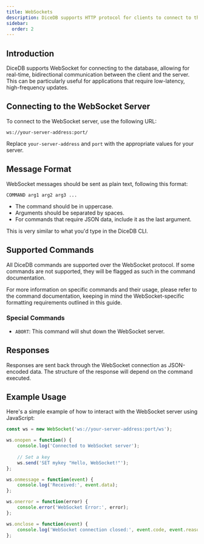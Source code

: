 ```yaml
--- 
title: WebSockets
description: DiceDB supports HTTP protocol for clients to connect to the database. This document explains the request and response format for the HTTP protocol.
sidebar:
  order: 2
---
```


## Introduction

DiceDB supports WebSocket for connecting to the database, allowing for real-time, bidirectional communication between the client and the server. This can be particularly useful for applications that require low-latency, high-frequency updates.

## Connecting to the WebSocket Server

To connect to the WebSocket server, use the following URL:

```
ws://your-server-address:port/
```

Replace `your-server-address` and `port` with the appropriate values for your server.

## Message Format

WebSocket messages should be sent as plain text, following this format:

```
COMMAND arg1 arg2 arg3 ...
```

- The command should be in uppercase.
- Arguments should be separated by spaces.
- For commands that require JSON data, include it as the last argument.

This is very similar to what you'd type in the DiceDB CLI.

## Supported Commands

All DiceDB commands are supported over the WebSocket protocol. If some commands are not supported, they will be flagged as such in the command documentation.

For more information on specific commands and their usage, please refer to the command documentation, keeping in mind the WebSocket-specific formatting requirements outlined in this guide.

### Special Commands

- `ABORT`: This command will shut down the WebSocket server.

## Responses

Responses are sent back through the WebSocket connection as JSON-encoded data. The structure of the response will depend on the command executed.

## Example Usage

Here's a simple example of how to interact with the WebSocket server using JavaScript:

```javascript
const ws = new WebSocket('ws://your-server-address:port/ws');

ws.onopen = function() {
    console.log('Connected to WebSocket server');
    
    // Set a key
    ws.send('SET mykey "Hello, WebSocket!"');
};

ws.onmessage = function(event) {
    console.log('Received:', event.data);
};

ws.onerror = function(error) {
    console.error('WebSocket Error:', error);
};

ws.onclose = function(event) {
    console.log('WebSocket connection closed:', event.code, event.reason);
};
```

